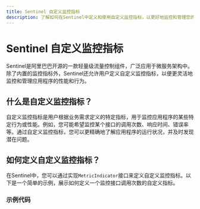 ```yaml
---
title: Sentinel 自定义监控指标
description: 了解如何在Sentinel中定义和使用自定义监控指标，以更好地监控和管理您的应用程序。
---
```


# Sentinel 自定义监控指标

Sentinel是阿里巴巴开源的一款轻量级流量控制组件，广泛应用于微服务架构中。除了内置的监控指标外，Sentinel还允许用户定义自定义监控指标，以便更灵活地监控和管理应用程序的性能和行为。

## 什么是自定义监控指标？

自定义监控指标是用户根据业务需求定义的特定指标，用于监控应用程序的某些特定行为或性能。例如，您可能希望监控某个接口的调用次数、响应时间、错误率等。通过自定义监控指标，您可以更精确地了解应用程序的运行状况，并及时发现潜在问题。

## 如何定义自定义监控指标？

在Sentinel中，您可以通过实现`MetricIndicator`接口来定义自定义监控指标。以下是一个简单的示例，展示如何定义一个监控接口调用次数的自定义指标。

### 示例代码

